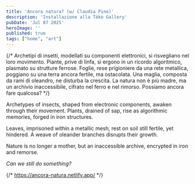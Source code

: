 ```yaml
---
title: 'Ancora natura? (w/ Claudia Pino)'
description: 'Installazione alla Tèkè Gallery'
pubDate: 'Jul 07 2025'
heroImage: ''
published: true
tags: ["home", "art"]
---
```



{/* Archetipi di insetti, modellati su componenti elettronici, si risvegliano nel loro movimento. Piante, prive di linfa, si ergono in un ricordo algoritmico, plasmato su strutture ferrose. Foglie, rese prigioniere da una rete metallica, poggiano su una terra ancora fertile, ma ostacolata. Una maglia, composta da rami di oleandro, ne disturba la crescita. La natura non è più madre, ma un archivio inaccessibile, cifrato nel ferro e nel rimorso. Possiamo ancora fare qualcosa? */}

<ImageWithShadow 
  src="/images/exps/ancora-natura/ancora_natura_3.webp" 
  alt="Ancora natura? 3" 
/>

Archetypes of insects, shaped from electronic components, awaken through their movement. Plants, drained of sap, rise as algorithmic memories, forged in iron structures.

Leaves, imprisoned within a metallic mesh, rest on soil still fertile, yet hindered. A weave of oleander branches disrupts their growth.

Nature is no longer a mother, but an inaccessible archive, encrypted in iron and remorse.

_Can we still do something?_

<ImageWithShadow 
  src="/images/exps/ancora-natura/ancora_natura_5.webp" 
  alt="Ancora natura? 1" 
/>

<ImageWithShadow 
  src="/images/exps/ancora-natura/ancora_natura_6.webp" 
  alt="Ancora natura? 2" 
/>

<ImageWithShadow 
  src="/images/exps/ancora-natura/ancora_natura_9.webp" 
  alt="Ancora natura? 3" 
/>

{/* https://ancora-natura.netlify.app/ */}
